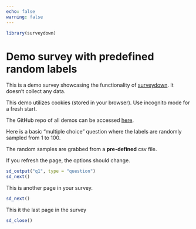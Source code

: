 ```yaml
---
echo: false
warning: false
---
```


```r
library(surveydown)
```

::: {#welcome .sd-page}

# Demo survey with predefined random labels

::: {.callout-note}

This is a demo survey showcasing the functionality of <a href="https://surveydown.org" target="_blank">surveydown</a>. It doesn't collect any data.

This demo utilizes cookies (stored in your browser). Use incognito mode for a fresh start.

The GitHub repo of all demos can be accessed <a href="https://github.com/surveydown-dev/demos" target="_blank">here</a>.

:::

Here is a basic "multiple choice" question where the labels are randomly sampled from 1 to 100.

The random samples are grabbed from a **pre-defined** csv file.

If you refresh the page, the options should change.

```r
sd_output("q1", type = "question")
sd_next()
```

:::

::: {#page2 .sd-page}

This is another page in your survey.
```r
sd_next()
```

:::

::: {#end .sd-page}

This it the last page in the survey

```r
sd_close()
```

:::

